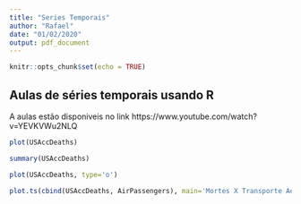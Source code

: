 ```yaml
---
title: "Series Temporais"
author: "Rafael"
date: "01/02/2020"
output: pdf_document
---
```


```r
knitr::opts_chunk$set(echo = TRUE)
```

## Aulas de séries temporais usando R

A aulas estão disponiveis no link https://www.youtube.com/watch?v=YEVKVWu2NLQ

```r
plot(USAccDeaths)
```


```r
summary(USAccDeaths)
```
```r
plot(USAccDeaths, type='o')
```

```r
plot.ts(cbind(USAccDeaths, AirPassengers), main='Mortes X Transporte Aéreo', xlab='Anos')
```













